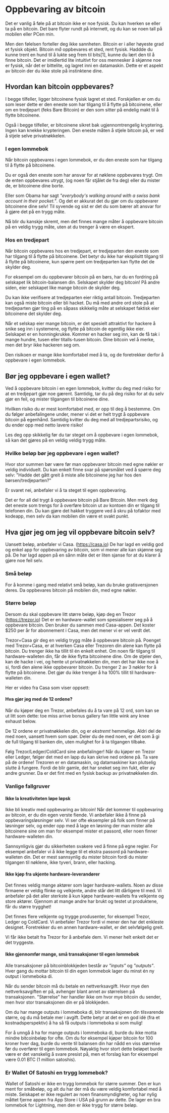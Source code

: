 
# Oppbevaring av bitcoin

Det er vanlig å føle på at bitcoin ikke er noe fysisk. Du kan hverken se eller
ta på en bitcoin. Det bare flyter rundt på internett, og du kan se noen tall på
mobilen eller PCen min.

Men den følelsen forteller deg ikke sannheten. Bitcoin er i aller høyeste grad
et fysisk objekt. Bitcoin _må_ oppbevares et sted, rent fysisk. Haddde du kunne
trent en hund til å lukte seg frem til bits[1], kunne du lært den til å finne
bitcoin. Det er imidlertid lite intuitivt for oss mennesker å skjønne noe er
fysisk, når det er bittelite, og lagret inni en datamaskin. Dette er et aspekt
av bitcoin der du ikke stole på instinktene dine.

## Hvordan kan bitcoin oppbevares?

I begge tilfeller, ligger bitcoinene fysisk lagret et sted. Forskjellen er om du
som leser dette er den eneste som har tilgang til å flytte på bitcoinene, eller
om en tredjepart (feks Bare Bitcoin) er den som sitter på endelig makt til å
flytte bitcoinene.

Også i begge tilfeller, er bitcoinene sikret bak ugjennomtrengelig kryptering.
Ingen kan knekke krypteringen. Den eneste måten å stjele bitcoin på, er ved å
stjele selve privatnøkkelen.

### I egen lommebok

Når bitcoin oppbevares i egen lommebok, er du den eneste som har tilgang til å
flytte på bitcoinene.

Du er også den eneste som har ansvar for at nøklene oppbevares trygt. Om de
enten oppbevares utrygt, (og noen får stjålet de fra deg) eller du mister de, er
bitcoinene dine borte.

Eller som Obama har sagt _"everybody's walking around with a swiss bank account
in their pocket."_. Og det er akkurat det du gjør om du oppbevarer bitcoinene
dine selv! Til syvende og sist er det du som bærer alt ansvar for å gjøre det på
en trygg måte.

Nå blir du kanskje skremt, men det finnes mange måter å oppbevare bitcoin på en
veldig trygg måte, uten at du trenger å være en ekspert.

### Hos en tredjepart

Når bitcoin oppbevares hos en tredjepart, er tredjeparten den eneste som har
tilgang til å flytte på bitcoinene. Det betyr du ikke har eksplisitt tilgang til
å flytte på bitcoinene, kun spørre pent om tredjeparten kan flytte det de
skylder deg.

For eksempel om du oppbevarer bitcoin på en børs, har du en fordring på
selskapet lik bitcoin-balansen din. Selskapet skylder deg bitcoin! På andre
siden, eier selskapet like mange bitcoin de skylder deg.

Du kan ikke verifisere at tredjeparten eier riktig antall bitcoin. Tredjeparten
kan også miste bitcoin eller bli hacket. Du må med andre ord stole på at
tredjeparten gjør ting på en såpass skikkelig måte at selskapet faktisk eier
bitcoinene det skylder deg.

Når et selskap eier mange bitcoin, er det spesielt attraktivt for hackere å
snike seg inn i systemene, og flytte på bitcoin de egentlig ikke eier. Selskapet
er en honningkrukke. Kommer en hacker seg inn, kan de få tak i mange hundre,
tusen eller titalls-tusen bitcoin. Dine bitcoin vel å merke, men det bryr ikke
hackeren seg om.

Den risikoen er mange ikke komfortabel med å ta, og de foretrekker derfor å
oppbevare i egen lommebok.

## Bør jeg oppbevare i egen wallet?

Ved å oppbevare bitcoin i en egen lommebok, kvitter du deg med risiko for at en
tredjepart gjør noe gærent. Samtidig, tar du på deg risiko for at du selv gjør
en feil, og mister tilgangen til bitcoinene dine.

Hvilken risiko du er mest komfortabel med, er opp til deg å bestemme. Om du
følger anbefalingene under, mener vi det er helt trygt å oppbevare bitcoin på
egenhånd. Samtidig kvitter du deg med all tredjepartsrisiko, og du ender opp med
netto lavere risiko!

Les deg opp skikkelig før du tar steget om å oppbevare i egen lommebok, så kan
det gjøres på en veldig veldig trygg måte.

### Hvilke beløp bør jeg oppbevare i egen wallet?

Hvor stor summen bør være før man oppbevarer bitcoin med egne nøkler er veldig
individuelt. Du kan enkelt finne svar på spørsmålet ved å spørre deg selv:
"Hadde det gått greit å miste alle bitcoinene jeg har hos den
børsen/tredjeparten?"

Er svaret nei, anbefaler vi å ta steget til egen oppbevaring.

Det er for all del trygt å oppbevare bitcoin på Bare Bitcoin. Men merk deg det
eneste som trengs for å overføre bitcoin ut av kontoen din er tilgang til
telefonen din. Du kan gjøre det hakket tryggere ved å skru på tofaktor med
kodeapp, men selv da kan mobilen din være et svakt punkt.

## Hva gjør jeg om jeg vil oppbevare bitcoin selv?

Uansett beløp, anbefaler vi Casa. (https://casa.io) De har lagd en veldig god og
enkel app for oppbevaring av bitcoin, som vi mener alle kan skjønne seg på. De
har lagd appen på en sånn måte det er liten sjanse for at du klarer å gjøre noe
feil selv.

### Små beløp

For å komme i gang med relativt små beløp, kan du bruke gratisversjonen deres.
Da oppbevares bitcoin på mobilen din, med egne nøkler.

### Større beløp

Dersom du skal oppbevare litt større beløp, kjøp deg en Trezor
(https://trezor.io) Det er en hardware-wallet som spesialiserer seg på å
oppbevare bitcoin. Den bruker du sammen med Casa-appen. Det koster $250 per år
for abonnement i Casa, men det mener vi er vel verdt det.

Trezor+Casa gir deg en veldig trygg måte å oppbevare bitcoin på. Poenget med
Trezor+Casa, er at hverken Casa eller Trezoren din alene kan flytte på bitcoin.
Du trenger ikke ha tillit til én enkelt enhet. Om noen får tilgang til
hardware-walleten din, får de ikke flytta bitcoinene dine. Om de stjeler den,
kan de hacke i vei, og hente ut privatnøkkelen din, men det har ikke noe å si,
fordi den alene ikke oppbevarer bitcoin. Du trenger 2 av 3 nøkler for å flytte
på bitcoinene. Det gjør du ikke trenger å ha 100% tillit til hardware-walleten
din.

Her er video fra Casa som viser oppsett:

<YouTube id="L7AmaUGERjI" />

#### Hva gjør jeg med de 12 ordene?

Når du kjøper deg en Trezor, anbefales du å ta vare på 12 ord, som kan se ut
litt som dette: toe miss arrive bonus gallery fan little wink any knee exhaust
below.

De 12 ordene er privatnøkkelen din, og er _ekstremt_ hemmelige. Aldri del de med
noen, uansett hvem som spør. Deler du de med noen, er det som å gi de full
tilgang til banken din, uten mulighet for å ta tilgangen tilbake.

Følg Trezor/Ledger/ColdCard sine anbefalinger! Når du kjøper en Trezor eller
Ledger, følger det med en lapp du kan skrive ned ordene på. Ta vare på de
ordene! Trezoren er en datamaskin, og datamaskiner kan plutselig slutte å
fungere. Fordi de blir gamle, det har sneket seg inn fukt, eller av andre
grunner. Da er det fint med en fysisk backup av privatnøkkelen din.

### Vanlige fallgruver

#### Ikke la kreativiteten løpe løpsk

Ikke bli kreativ med oppbevaring av bitcoin! Når det kommer til oppbevaring av
bitcoin, er du din egen verste fiende. Vi anbefaler ikke å finne på
oppbevaringsløsninger selv. Vi ser ofte eksempler på folk som finner på
løsninger selv, og ender opp med å lage en løsning der man mister alle
bitcoinene sine om man for eksempel mister et passord, eller noen finner
hardware-walleten din.

Sannsynligvis gjør du sikkerheten svakere ved å finne på egne regler. For
eksempel anbefaler vi å ikke legge til et ekstra passord på hardware-walleten
din. Det er mest sannsynlig du mister bitcoin fordi du mister tilgangen til
nøklene, ikke tyveri, brann, eller hacking.

#### Ikke kjøp fra ukjente hardware-leverandører

Det finnes veldig mange aktører som lager hardware-wallets. Noen av disse
firmaene er veldig flinke og velkjente, andre står det litt dårligere til med.
Vi anbefaler på det aller sterkste å kun kjøpe hardware-wallets fra velkjente og
store aktører. Gjennom at mange andre har brukt og testet ut produktene, får du
større trygghet!

Det finnes flere velkjente og trygge produsenter, for eksempel Trezor, Ledger og
ColdCard. Vi anbefaler Trezor fordi vi mener den har det enkleste designet.
Foretrekker du en annen hardware-wallet, er det selvfølgelig greit.

Vi får ikke betalt fra Trezor for å anbefale dem. Vi mener helt enkelt det er
det tryggeste.

#### Ikke gjennomfør mange, små transaksjoner til egen lommebok

Alle transaksjoner på bitcoinblokkjeden består av _"inputs"_ og _"outputs"_.
Hver gang du mottar bitcoin til din egen lommebok lager du minst én ny output i
lommeboka di.

Når du sender bitcoin må du betale en nettverksavgift. Hvor mye den
nettverksavgiften er på, avhenger blant annet av størrelsen på transaksjonen.
"Størrelse" her handler ikke om hvor mye bitcoin du sender, men hvor stor
transaksjonen din er på blokkjeden.

Om du har mange outputs i lommeboka di, blir transaksjonen din tilsvarende
større, og du må betale mer i avgift. Dette betyr at det er en god idé (fra et
kostnadsperspektiv) å ha så få outputs i lommeboka si som mulig!

For å unngå å ha for mange outputs i lommeboka di, burde du ikke motta mindre
bitcoinbeløp for ofte. Om du for eksempel kjøper bitcoin for 100 kroner hver
dag, burde du vente til balansen din har nådd en viss størrelse før du overfører
til egen lommebok. Nøyaktig hvor stort dette beløpet burde være er det vanskelig
å svare presist på, men et forslag kan for eksempel være 0.01 BTC (1 million
satoshis).

### Er Wallet Of Satoshi en trygg lommebok?

Wallet of Satoshi er ikke en trygg lommebok for større summer. Den er kun ment
for småbeløp, og alt du har der må du være veldig komfortabel med å miste.
Selskapet er ikke regulert av noen finansmyndigheter, og har nylig måttet fjerne
appen fra App Store i USA på grunn av dette. De lager en bra lommebok for
Lightning, men den er ikke trygg for større beløp.
